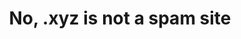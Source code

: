---
title: No, .xyz is not a spam site
publishedAt: '2022-07-27'
isPublished: true
tags: ['.xyz','spam','domain']
description: Why I used .xyz domain
toc: true
---